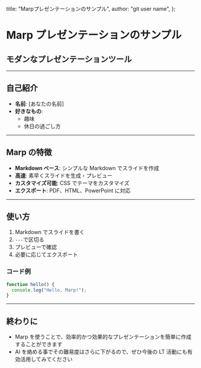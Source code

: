   title: "Marpプレゼンテーションのサンプル",
  author: "git user name",
};

<div className="slide">

# Marp プレゼンテーションのサンプル

## モダンなプレゼンテーションツール

</div>

---

<div className="slide">

## 自己紹介

- **名前**: [あなたの名前]
- **好きなもの**:
  - 趣味
  - 休日の過ごし方

</div>

---

<div className="slide">

## Marp の特徴

- **Markdown ベース**: シンプルな Markdown でスライドを作成
- **高速**: 素早くスライドを生成・プレビュー
- **カスタマイズ可能**: CSS でテーマをカスタマイズ
- **エクスポート**: PDF、HTML、PowerPoint に対応

</div>

---

<div className="slide">

## 使い方

1. Markdown でスライドを書く
2. `---`で区切る
3. プレビューで確認
4. 必要に応じてエクスポート

### コード例

```javascript
function hello() {
  console.log("Hello, Marp!");
}
```

</div>

---

<div className="slide">

## 終わりに

- Marp を使うことで、効率的かつ効果的なプレゼンテーションを簡単に作成することができます
- AI を絡める事でその難易度はさらに下がるので、ぜひ今後の LT 活動にも有効活用してみてください

</div>
